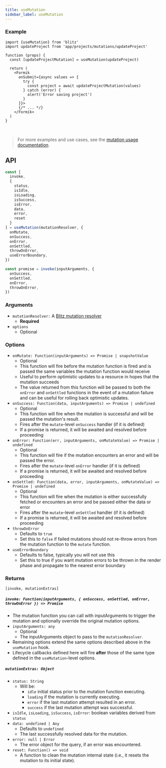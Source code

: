 ```yaml
---
title: useMutation
sidebar_label: useMutation
---
```


### Example

```tsx
import {useMutation} from 'blitz'
import updateProject from 'app/projects/mutations/updateProject'

function (props) {
  const [updateProjectMutation] = useMutation(updateProject)

  return (
    <Formik
      onSubmit={async values => {
        try {
          const project = await updateProjectMutation(values)
        } catch (error) {
          alert('Error saving project')
        }
      }}>
      {/* ... */}
    </Formik>
  )
}
```

<br />

> For more examples and use cases, see the [mutation usage documentation](./mutation-usage.mdx).

## API

<!-- prettier-ignore -->
```js
const [
  invoke,
  {
    status,
    isIdle,
    isLoading,
    isSuccess,
    isError,
    data,
    error,
    reset
  }
] = useMutation(mutationResolver, {
  onMutate,
  onSuccess,
  onError,
  onSettled,
  throwOnError,
  useErrorBoundary,
})

const promise = invoke(inputArguments, {
  onSuccess,
  onSettled,
  onError,
  throwOnError,
})
```

### Arguments

- `mutationResolver:` A [Blitz mutation resolver](./mutation-resolvers)
  - **Required**
- `options`
  - Optional

### Options

- `onMutate: Function(inputArguments) => Promise | snapshotValue`
  - Optional
  - This function will fire before the mutation function is fired and is passed the same variables the mutation function would receive
  - Useful to perform optimistic updates to a resource in hopes that the mutation succeeds
  - The value returned from this function will be passed to both the `onError` and `onSettled` functions in the event of a mutation failure and can be useful for rolling back optimistic updates.
- `onSuccess: Function(data, inputArguments) => Promise | undefined`
  - Optional
  - This function will fire when the mutation is successful and will be passed the mutation's result.
  - Fires after the `mutate`-level `onSuccess` handler (if it is defined)
  - If a promise is returned, it will be awaited and resolved before proceeding
- `onError: Function(err, inputArguments, onMutateValue) => Promise | undefined`
  - Optional
  - This function will fire if the mutation encounters an error and will be passed the error.
  - Fires after the `mutate`-level `onError` handler (if it is defined)
  - If a promise is returned, it will be awaited and resolved before proceeding
- `onSettled: Function(data, error, inputArguments, onMutateValue) => Promise | undefined`
  - Optional
  - This function will fire when the mutation is either successfully fetched or encounters an error and be passed either the data or error
  - Fires after the `mutate`-level `onSettled` handler (if it is defined)
  - If a promise is returned, it will be awaited and resolved before proceeding
- `throwOnError`
  - Defaults to `true`
  - Set this to `false` if failed mutations should not re-throw errors from the mutation function to the `mutate` function.
- `useErrorBoundary`
  - Defaults to false, typically you will not use this
  - Set this to true if you want mutation errors to be thrown in the render phase and propagate to the nearest error boundary

### Returns

`[invoke, mutationExtras]`

##### `invoke: Function(inputArguments, { onSuccess, onSettled, onError, throwOnError }) => Promise`

- The mutation function you can call with inputArguments to trigger the mutation and optionally override the original mutation options.
- `inputArguments: any`
  - Optional
  - The inputArguments object to pass to the `mutationResolver`.
- Remaining options extend the same options described above in the `useMutation` hook.
- Lifecycle callbacks defined here will fire **after** those of the same type defined in the `useMutation`-level options.

##### `mutationExtras: Object`

- `status: String`
  - Will be:
    - `idle` initial status prior to the mutation function executing.
    - `loading` if the mutation is currently executing.
    - `error` if the last mutation attempt resulted in an error.
    - `success` if the last mutation attempt was successful.
- `isIdle`, `isLoading`, `isSuccess`, `isError`: boolean variables derived from `status`
- `data: undefined | Any`
  - Defaults to `undefined`
  - The last successfully resolved data for the mutation.
- `error: null | Error`
  - The error object for the query, if an error was encountered.
- `reset: Function() => void`
  - A function to clean the mutation internal state (i.e., it resets the mutation to its initial state).
